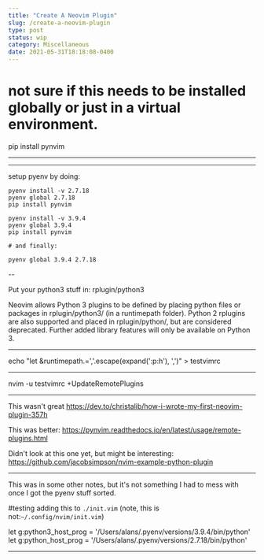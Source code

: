 ```yaml
---
title: "Create A Neovim Plugin"
slug: /create-a-neovim-plugin
type: post
status: wip
category: Miscellaneous
date: 2021-05-31T18:18:08-0400
---
```




# not sure if this needs to be installed globally or just in a virtual environment. 
pip install pynvim

---

---

setup pyenv by doing:

    pyenv install -v 2.7.18
    pyenv global 2.7.18
    pip install pynvim

    pyenv install -v 3.9.4
    pyenv global 3.9.4
    pip install pynvim
    
    # and finally:
    
    pyenv global 3.9.4 2.7.18
    
    
    
--

Put your python3 stuff in: rplugin/python3


Neovim allows Python 3 plugins to be defined by placing python files or packages in rplugin/python3/ (in a runtimepath folder). Python 2 rplugins are also supported and placed in rplugin/python/, but are considered deprecated. Further added library features will only be available on Python 3.


---

echo "let &runtimepath.=','.escape(expand('<sfile>:p:h'), '\,')" > testvimrc


--- 

nvim -u testvimrc +UpdateRemotePlugins




---


This wasn't great
https://dev.to/christalib/how-i-wrote-my-first-neovim-plugin-357h


This was better:
https://pynvim.readthedocs.io/en/latest/usage/remote-plugins.html

Didn't look at this one yet, but might be interesting:
https://github.com/jacobsimpson/nvim-example-python-plugin



--- 

This was in some other notes, but it's not something I had to mess with once I got the pyenv stuff sorted. 


#testing adding this to `./init.vim` (note, this is not:`~/.config/nvim/init.vim`)

let g:python3_host_prog = '/Users/alans/.pyenv/versions/3.9.4/bin/python'
let g:python_host_prog = '/Users/alans/.pyenv/versions/2.7.18/bin/python'

---


